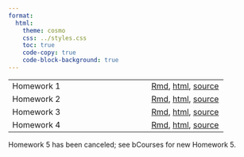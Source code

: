 ```yaml
---
format:
  html:
    theme: cosmo
    css: ../styles.css
    toc: true
    code-copy: true
    code-block-background: true
---
```



||  |
|---------|-----|
| Homework 1  | [Rmd](https://github.com/berkeley-stat153/fall-2023/tree/main/homeworks/homework1/homework1.Rmd), [html](homeworks/homework1/homework1.html), [source](https://github.com/berkeley-stat153/fall-2023/tree/main/homeworks/homework1) |
| Homework 2  | [Rmd](https://github.com/berkeley-stat153/fall-2023/tree/main/homeworks/homework2/homework2.Rmd), [html](homeworks/homework2/homework2.html), [source](https://github.com/berkeley-stat153/fall-2023/tree/main/homeworks/homework2) |
| Homework 3  | [Rmd](https://github.com/berkeley-stat153/fall-2023/tree/main/homeworks/homework3/homework3.Rmd), [html](homeworks/homework3/homework3.html), [source](https://github.com/berkeley-stat153/fall-2023/tree/main/homeworks/homework3) |
| Homework 4  | [Rmd](https://github.com/berkeley-stat153/fall-2023/tree/main/homeworks/homework4/homework4.Rmd), [html](homeworks/homework4/homework4.html), [source](https://github.com/berkeley-stat153/fall-2023/tree/main/homeworks/homework4) |

Homework 5 has been canceled; see bCourses for new Homework 5.